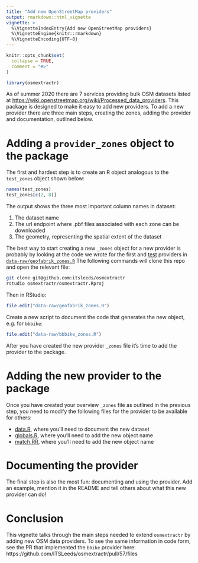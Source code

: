 ```yaml
---
title: "Add new OpenStreetMap providers"
output: rmarkdown::html_vignette
vignette: >
  %\VignetteIndexEntry{Add new OpenStreetMap providers}
  %\VignetteEngine{knitr::rmarkdown}
  %\VignetteEncoding{UTF-8}
---
```


```r
knitr::opts_chunk$set(
  collapse = TRUE,
  comment = "#>"
)
```

```r
library(osmextractr)
```

As of summer 2020 there are 7 services providing bulk OSM datasets listed at [https://wiki.openstreetmap.org/wiki/Processed_data_providers](https://wiki.openstreetmap.org/wiki/Processed_data_providers).
This package is designed to make it easy to add new providers.
To add a new provider there are three main steps, creating the zones, adding the provider and documentation, outlined below.

# Adding a `provider_zones` object to the package

The first and hardest step is to create an R object analogous to the `test_zones` object shown below:

```r
names(test_zones)
test_zones[c(2, 8)]
```

The output shows the three most important column names in dataset:

1. The dataset name
2. The url endpoint where .pbf files associated with each zone can be downloaded
3. The geometry, representing the spatial extent of the dataset

The best way to start creating a new `_zones` object for a new provider is probably by looking at the code we wrote for the first and [test](https://github.com/ITSLeeds/osmextractr/commit/be3b48e7ed7ccd957e988bacad053161247b206d) providers in [`data-raw/geofabrik_zones.R`](https://github.com/ITSLeeds/osmextractr/blob/master/data-raw/geofabrik_zones.R)
The following commands will clone this repo and open the relevant file:

```bash
git clone git@github.com:itsleeds/osmextractr
rstudio osmextractr/osmextractr.Rproj
```

Then in RStudio:

```r
file.edit("data-raw/geofabrik_zones.R")
```

Create a new script to document the code that generates the new object, e.g. for `bbbike`:

```r
file.edit("data-raw/bbbike_zones.R")
```

After you have created the new provider `_zones` file it's time to add the provider to the package.

# Adding the new provider to the package

Once you have created your overview `_zones` file as outlined in the previous step, you need to modify the following files for the provider to be available for others:

- [data.R](https://github.com/ITSLeeds/osmextractr/blob/master/R/data.R), where you'll need to document the new dataset
- [globals.R](https://github.com/ITSLeeds/osmextractr/blob/master/R/globals.R), where you'll need to add the new object name
- [match.RR](https://github.com/ITSLeeds/osmextractr/blob/master/R/match.RR), where you'll need to add the new object name

# Documenting the provider

The final step is also the most fun: documenting and using the provider.
Add an example, mention it in the README and tell others about what this new provider can do!

# Conclusion

This vignette talks through the main steps needed to extend `osmextractr` by adding new OSM data providers.
To see the same information in code form, see the PR that implemented the `bbike` provider here: https://github.com/ITSLeeds/osmextractr/pull/57/files

